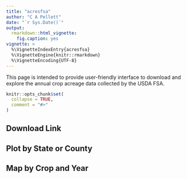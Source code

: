 ```yaml
---
title: "acresfsa"
author: "C A Pellett"
date: "`r Sys.Date()`"
output: 
  rmarkdown::html_vignette:
    fig.caption: yes
vignette: >
  %\VignetteIndexEntry{acresfsa}
  %\VignetteEngine{knitr::rmarkdown}
  %\VignetteEncoding{UTF-8}
---
```


This page is intended to provide user-friendly interface to download and explore the annual crop acreage data collected by the USDA FSA. 

```r
knitr::opts_chunk$set(
  collapse = TRUE,
  comment = "#>"
)
```

## Download Link


## Plot by State or County


## Map by Crop and Year











